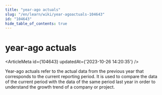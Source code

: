 ```yaml
---
title: "year-ago actuals"
slug: "/en/learn/wiki/year-agoactuals-104643"
id: "104643"
hide_table_of_contents: true
---
```



# year-ago actuals

<ArticleMeta id={104643} updatedAt={'2023-10-26 14:20:35'} />
<div className='border-solid border-b border-t-0 my-4 border-[var(--ifm-color-gray-300)]' />

Year-ago actuals refer to the actual data from the previous year that corresponds to the current reporting period. It is used to compare the data of the current period with the data of the same period last year in order to understand the growth trend of a company or project.
